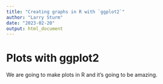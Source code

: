 ```yaml
---
title: "Creating graphs in R with `ggplot2`"
author: "Larry Sturm"
date: "2023-02-20"
output: html_document
---
```


# Plots with ggplot2

We are going to make plots in R and it's going to be amazing.
